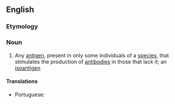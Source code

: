 ==English==

===Etymology===
{{prefix|en|allo|antigen}}

===Noun===
{{en-noun}}

# {{lb|en|genetics}} Any [[antigen]], present in only some individuals of a [[species]], that stimulates the production of [[antibody|antibodies]] in those that lack it; an [[isoantigen]]

====Translations====
{{trans-top|antigen that stimulates the production of antibodies in other individuals of a species}}
* Portuguese: {{t|pt|aloantígeno|m}}
{{trans-mid}}
{{trans-bottom}}